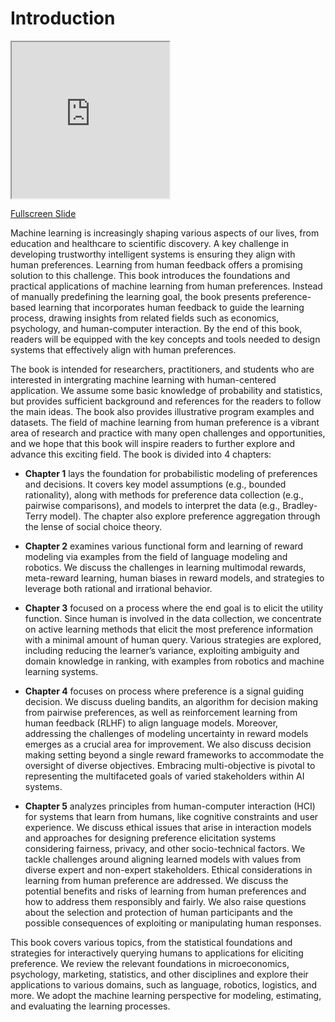 # Introduction {#ch-introduction}
::: {.content-visible when-format="html"}

<iframe
  src="https://web.stanford.edu/class/cs329h/slides/1.introduction/#/"
  style="width:50%; height:250px;"
></iframe>
[Fullscreen Slide](https://web.stanford.edu/class/cs329h/slides/1.introduction/#/){.btn .btn-outline-primary .btn role="button"}

:::

Machine learning is increasingly shaping various aspects of our lives, from education and healthcare to scientific discovery. A key challenge in developing trustworthy intelligent systems is ensuring they align with human preferences. Learning from human feedback offers a promising solution to this challenge. This book introduces the foundations and practical applications of machine learning from human preferences. Instead of manually predefining the learning goal, the book presents preference-based learning that incorporates human feedback to guide the learning process, drawing insights from related fields such as economics, psychology, and human-computer interaction. By the end of this book, readers will be equipped with the key concepts and tools needed to design systems that effectively align with human preferences. 

The book is intended for researchers, practitioners, and students who are interested in intergrating machine learning with human-centered application. We assume some basic knowledge of probability and statistics, but provides sufficient background and references for the readers to follow the main ideas. The book also provides illustrative program examples and datasets. The field of machine learning from human preference is a vibrant area of research and practice with many open challenges and opportunities, and we hope that this book will inspire readers to further explore and advance this exciting field. The book is divided into 4 chapters:

-   **Chapter 1** lays the foundation for probabilistic modeling of preferences and decisions. It covers key model assumptions (e.g., bounded rationality), along with methods for preference data collection (e.g., pairwise comparisons), and models to interpret the data (e.g., Bradley-Terry model). The chapter also explore preference aggregation through the lense of social choice theory.

-   **Chapter 2** examines various functional form and learning of reward modeling via examples from the field of language modeling and robotics. We discuss the challenges in learning multimodal rewards, meta-reward learning, human biases in reward models, and strategies to leverage both rational and irrational behavior.

-   **Chapter 3** focused on a process where the end goal is to elicit the utility function. Since human is involved in the data collection, we concentrate on active learning methods that elicit the most preference information with a minimal amount of human query. Various strategies are explored, including reducing the learner's variance, exploiting ambiguity and domain knowledge in ranking, with examples from robotics and machine learning systems.

-   **Chapter 4** focuses on process where preference is a signal guiding decision. We discuss dueling bandits, an algorithm for decision making from pairwise preferences, as well as reinforcement learning from human feedback (RLHF) to align language models. Moreover, addressing the challenges of modeling uncertainty in reward models emerges as a crucial area for improvement. We also discuss decision making setting beyond a single reward frameworks to accommodate the oversight of diverse objectives. Embracing multi-objective is pivotal to representing the multifaceted goals of varied stakeholders within AI systems.

-   **Chapter 5** analyzes principles from human-computer interaction (HCI) for systems that learn from humans, like cognitive constraints and user experience. We discuss ethical issues that arise in interaction models and approaches for designing preference elicitation systems considering fairness, privacy, and other socio-technical factors. We tackle challenges around aligning learned models with values from diverse expert and non-expert stakeholders. Ethical considerations in learning from human preference are addressed. We discuss the potential benefits and risks of learning from human preferences and how to address them responsibly and fairly. We also raise questions about the selection and protection of human participants and the possible consequences of exploiting or manipulating human responses.

This book covers various topics, from the statistical foundations and strategies for interactively querying humans to applications for eliciting preference. We review the relevant foundations in microeconomics, psychology, marketing, statistics, and other disciplines and explore their applications to various domains, such as language, robotics, logistics, and more. We adopt the machine learning perspective for modeling, estimating, and evaluating the learning processes.

<!-- 

Ensuring truthfulness and fairness in eliciting human preferences is crucial, and the book discusses mechanism design principles and techniques to incentivize truthful feedback from humans. The integration of human computing techniques in learning from human preference is also explored, highlighting the use of human intelligence to solve complex problems and improve machine learning algorithms.

**Chapter 7** discusses adaptive user interfaces, which aim to provide personalized experiences by learning individual user preferences from interactions. It presents the design of adaptive interfaces as involving modeling users, collecting user traces, learning models from the data, and applying the models to adapt recommendations. The applications of adaptive interfaces mentioned include route advisors, destination selection assistants, and scheduling tools, with the goal of improving systems through intelligent personalization.

-   **Chapter 1** is an introductory chapter providing an overview of the field and motivations and outlines what will be covered.

-   **Chapter 12** focuses on mechanism design theory and how it can be applied to develop protocols and systems for truthfully learning preferences at scale.

-   **Chapter 13** looks at how human computation frameworks can enable large-scale preference elicitation by crowd-sourcing tasks to many individuals.

-   **Chapter 14** presents applications of inverse reinforcement learning using human feedback for robotics, such as learning helicopter control policies from demonstrations.

Human feedback -- whether from individuals' preferences, judgments, ratings, or other responses -- plays a pivotal role in guiding AI systems
through their learning across various tasks. The following three examples show the importance of human feedback to different systems. First, human feedback could guide AI agents in creating appealing and diverse content by assessing the quality, originality, and relevance of the content. Second, human feedback could also ensure that AI agents align with human needs and values by rectifying potential biases, errors, and harm caused by agents. Third, human feedback could help AI agents learn better policies in complex environments, such as those with sparse or noisy rewards, by encouraging agents to explore and learn in those environments.

Returning to human feedback, their integration can occur at various stages of the learning process, spanning from data collection and labeling to model selection, training, and evaluation. Incorporating these feedbacks enables fine-tuning the model to align with their hidden insights. The utilization of human feedback is crucial due to its ability to offer valuable signals that are challenging to acquire or delineate through other means, such as data or predefined cost functions. There are many ways to update models based on human feedback, depending on the type and level of feedback and the objective and structure of the model. A general taxonomy of feedback-update interactions can be divided into six categories:

-   Observation-level & Active data collection & Asking humans for feedback on specific features, such as collecting expert labels on features.

-   Observation-level & Constraint elicitation & Inferring optimization constraints from insights extracted from feedback.

-   Observation-level & Feature modification & Adding, removing, or preprocessing features of training/finetuning datasets.

-   Domain-level & Dataset modification & Generating synthetic data that satisfy certain constraints specified by human feedback, such as fairness or weak supervision.

-   Domain-level & Constraint specification & Modifying the loss function for optimizing the model based on human feedback, such as imposing fairness, interpretability, or resource constraints.

-   Domain-level & Model editing & Changing the rules or weights of the model based on human feedback, such as incorporating domain knowledge or preferences.

These ways of updating models based on human feedback can help to improve the performance, behavior, and alignment of the models with human values and goals. However, they pose challenges and risks, such as communication barriers, feedback quality, and ethical issues. Therefore, designing and evaluating the feedback-update interactions carefully and responsibly is important.

-->